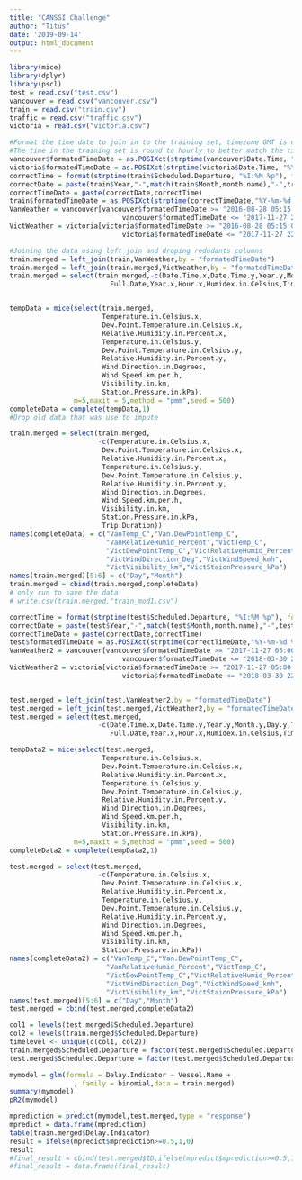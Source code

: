```yaml
---
title: "CANSSI Challenge"
author: "Titus"
date: '2019-09-14'
output: html_document
---
```


```r
library(mice)
library(dplyr)
library(pscl)
test = read.csv("test.csv")
vancouver = read.csv("vancouver.csv")
train = read.csv("train.csv")
traffic = read.csv("traffic.csv")
victoria = read.csv("victoria.csv")
```

```r
#Format the time date to join in to the training set, timezone GMT is used to avoid converstion error in PDT
#The time in the training set is round to hourly to better match the time in the weather data set
vancouver$formatedTimeDate = as.POSIXct(strptime(vancouver$Date.Time, "%Y-%m-%d %H:%M:%S"),tz = "GMT")
victoria$formatedTimeDate = as.POSIXct(strptime(victoria$Date.Time, "%Y-%m-%d %H:%M:%S"),tz = "GMT")
correctTime = format(strptime(train$Scheduled.Departure, "%I:%M %p"), format="%H:00:00")
correctDate = paste(train$Year,"-",match(train$Month,month.name),"-",train$Day.of.Month,sep = "")
correctTimeDate = paste(correctDate,correctTime)
train$formatedTimeDate = as.POSIXct(strptime(correctTimeDate,"%Y-%m-%d %H:%M:%S"),tz = "GMT")
VanWeather = vancouver[vancouver$formatedTimeDate >= "2016-08-28 05:15:00" &
                            vancouver$formatedTimeDate <= "2017-11-27 22:45:00",]
VictWeather = victoria[victoria$formatedTimeDate >= "2016-08-28 05:15:00" &
                            victoria$formatedTimeDate <= "2017-11-27 22:45:00",]
```

```r
#Joining the data using left join and droping redudants columns
train.merged = left_join(train,VanWeather,by = "formatedTimeDate")
train.merged = left_join(train.merged,VictWeather,by = "formatedTimeDate")
train.merged = select(train.merged,-c(Date.Time.x,Date.Time.y,Year.y,Month.y,Day.y,Time.x,Weather,
                         Full.Date,Year.x,Hour.x,Humidex.in.Celsius,Time.y,Year,Month,Day,Hour.y))


tempData = mice(select(train.merged,
                       Temperature.in.Celsius.x,
                       Dew.Point.Temperature.in.Celsius.x,
                       Relative.Humidity.in.Percent.x,
                       Temperature.in.Celsius.y,
                       Dew.Point.Temperature.in.Celsius.y,
                       Relative.Humidity.in.Percent.y,
                       Wind.Direction.in.Degrees,
                       Wind.Speed.km.per.h,
                       Visibility.in.km,
                       Station.Pressure.in.kPa),
                m=5,maxit = 5,method = "pmm",seed = 500)
completeData = complete(tempData,1)
#Drop old data that was use to impute

train.merged = select(train.merged,
                      -c(Temperature.in.Celsius.x,
                       Dew.Point.Temperature.in.Celsius.x,
                       Relative.Humidity.in.Percent.x,
                       Temperature.in.Celsius.y,
                       Dew.Point.Temperature.in.Celsius.y,
                       Relative.Humidity.in.Percent.y,
                       Wind.Direction.in.Degrees,
                       Wind.Speed.km.per.h,
                       Visibility.in.km,
                       Station.Pressure.in.kPa,
                       Trip.Duration))
names(completeData) = c("VanTemp_C","Van.DewPointTemp_C",
                        "VanRelativeHumid_Percent","VictTemp_C",
                        "VictDewPointTemp_C","VictRelativeHumid_Percent",
                        "VictWindDirection_Deg","VictWindSpeed_kmh",
                        "VictVisibility_km","VictStaionPressure_kPa")
names(train.merged)[5:6] = c("Day","Month")
train.merged = cbind(train.merged,completeData)
# only run to save the data
# write.csv(train.merged,"train_mod1.csv")
```


```r
correctTime = format(strptime(test$Scheduled.Departure, "%I:%M %p"), format="%H:00:00")
correctDate = paste(test$Year,"-",match(test$Month,month.name),"-",test$Day.of.Month,sep = "")
correctTimeDate = paste(correctDate,correctTime)
test$formatedTimeDate = as.POSIXct(strptime(correctTimeDate,"%Y-%m-%d %H:%M:%S"),tz = "GMT")
VanWeather2 = vancouver[vancouver$formatedTimeDate >= "2017-11-27 05:00:00" &
                            vancouver$formatedTimeDate <= "2018-03-30 22:00:00",]
VictWeather2 = victoria[victoria$formatedTimeDate >= "2017-11-27 05:00:00" &
                            victoria$formatedTimeDate <= "2018-03-30 22:00:00",]


test.merged = left_join(test,VanWeather2,by = "formatedTimeDate")
test.merged = left_join(test.merged,VictWeather2,by = "formatedTimeDate")
test.merged = select(test.merged,
                      -c(Date.Time.x,Date.Time.y,Year.y,Month.y,Day.y,Time.x,Weather,
                         Full.Date,Year.x,Hour.x,Humidex.in.Celsius,Time.y,Year,Month,Day,Hour.y))

tempData2 = mice(select(test.merged,
                       Temperature.in.Celsius.x,
                       Dew.Point.Temperature.in.Celsius.x,
                       Relative.Humidity.in.Percent.x,
                       Temperature.in.Celsius.y,
                       Dew.Point.Temperature.in.Celsius.y,
                       Relative.Humidity.in.Percent.y,
                       Wind.Direction.in.Degrees,
                       Wind.Speed.km.per.h,
                       Visibility.in.km,
                       Station.Pressure.in.kPa),
                m=5,maxit = 5,method = "pmm",seed = 500)
completeData2 = complete(tempData2,1)

test.merged = select(test.merged,
                      -c(Temperature.in.Celsius.x,
                       Dew.Point.Temperature.in.Celsius.x,
                       Relative.Humidity.in.Percent.x,
                       Temperature.in.Celsius.y,
                       Dew.Point.Temperature.in.Celsius.y,
                       Relative.Humidity.in.Percent.y,
                       Wind.Direction.in.Degrees,
                       Wind.Speed.km.per.h,
                       Visibility.in.km,
                       Station.Pressure.in.kPa))
names(completeData2) = c("VanTemp_C","Van.DewPointTemp_C",
                        "VanRelativeHumid_Percent","VictTemp_C",
                        "VictDewPointTemp_C","VictRelativeHumid_Percent",
                        "VictWindDirection_Deg","VictWindSpeed_kmh",
                        "VictVisibility_km","VictStaionPressure_kPa")
names(test.merged)[5:6] = c("Day","Month")
test.merged = cbind(test.merged,completeData2)

col1 = levels(test.merged$Scheduled.Departure)
col2 = levels(train.merged$Scheduled.Departure)
timelevel <- unique(c(col1, col2))
train.merged$Scheduled.Departure = factor(test.merged$Scheduled.Departure,levels = timelevel)
test.merged$Scheduled.Departure = factor(test.merged$Scheduled.Departure,levels = timelevel)
```


```r
mymodel = glm(formula = Delay.Indicator ~ Vessel.Name + 
                , family = binomial,data = train.merged)
summary(mymodel)
pR2(mymodel)
```

```r
mprediction = predict(mymodel,test.merged,type = "response")
mpredict = data.frame(mprediction)
table(train.merged$Delay.Indicator)
result = ifelse(mpredict$mprediction>=0.5,1,0)
result
#final_result = cbind(test.merged$ID,ifelse(mpredict$mprediction>=0.5,1,0))
#final_result = data.frame(final_result)
```

